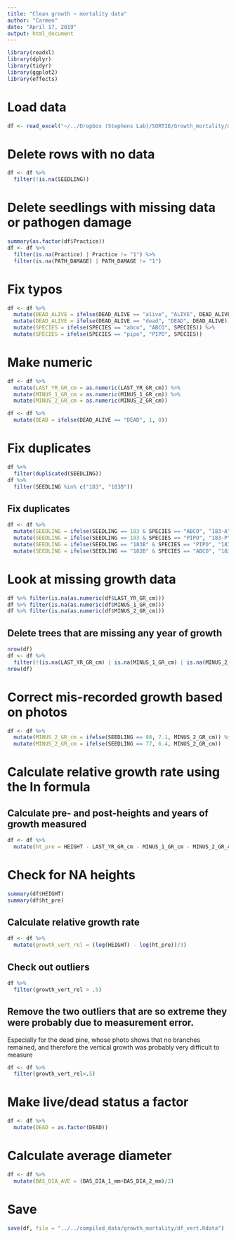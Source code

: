```yaml
---
title: "Clean growth ~ mortality data"
author: "Carmen"
date: "April 17, 2019"
output: html_document
---
```


```r
library(readxl)
library(dplyr)
library(tidyr)
library(ggplot2)
library(effects)
```

# Load data
```r
df <- read_excel("~/../Dropbox (Stephens Lab)/SORTIE/Growth_mortality/data/details/compiled/Mort_details_compiled_June25_2018.xlsx", sheet = 2)
```

# Delete rows with no data
```r
df <- df %>% 
  filter(!is.na(SEEDLING))
```


# Delete seedlings with missing data or pathogen damage
```r
summary(as.factor(df$Practice))
df <- df %>% 
  filter(is.na(Practice) | Practice != "1") %>% 
  filter(is.na(PATH_DAMAGE) | PATH_DAMAGE != "1")
```

# Fix typos
```r
df <- df %>% 
  mutate(DEAD_ALIVE = ifelse(DEAD_ALIVE == "alive", "ALIVE", DEAD_ALIVE)) %>% 
  mutate(DEAD_ALIVE = ifelse(DEAD_ALIVE == "dead", "DEAD", DEAD_ALIVE)) %>% 
  mutate(SPECIES = ifelse(SPECIES == "abco", "ABCO", SPECIES)) %>% 
  mutate(SPECIES = ifelse(SPECIES == "pipo", "PIPO", SPECIES))
```

# Make numeric
```r
df <- df %>% 
  mutate(LAST_YR_GR_cm = as.numeric(LAST_YR_GR_cm)) %>% 
  mutate(MINUS_1_GR_cm = as.numeric(MINUS_1_GR_cm)) %>% 
  mutate(MINUS_2_GR_cm = as.numeric(MINUS_2_GR_cm))
```

```r
df <- df %>% 
  mutate(DEAD = ifelse(DEAD_ALIVE == "DEAD", 1, 0))
```

# Fix duplicates
```r
df %>% 
  filter(duplicated(SEEDLING))
df %>% 
  filter(SEEDLING %in% c("183", "183B"))
```

## Fix duplicates
```r
df <- df %>% 
  mutate(SEEDLING = ifelse(SEEDLING == 183 & SPECIES == "ABCO", "183-A", SEEDLING)) %>% 
  mutate(SEEDLING = ifelse(SEEDLING == 183 & SPECIES == "PIPO", "183-P", SEEDLING)) %>% 
  mutate(SEEDLING = ifelse(SEEDLING == "183B" & SPECIES == "PIPO", "183B-P", SEEDLING)) %>% 
  mutate(SEEDLING = ifelse(SEEDLING == "183B" & SPECIES == "ABCO", "183B-A", SEEDLING)) 
```

# Look at missing growth data
```r
df %>% filter(is.na(as.numeric(df$LAST_YR_GR_cm)))
df %>% filter(is.na(as.numeric(df$MINUS_1_GR_cm)))
df %>% filter(is.na(as.numeric(df$MINUS_2_GR_cm)))
```

## Delete trees that are missing any year of growth
```r
nrow(df)
df <- df %>% 
  filter(!(is.na(LAST_YR_GR_cm) | is.na(MINUS_1_GR_cm) | is.na(MINUS_2_GR_cm)))
nrow(df)
```

# Correct mis-recorded growth based on photos
```r
df <- df %>% 
  mutate(MINUS_2_GR_cm = ifelse(SEEDLING == 98, 7.1, MINUS_2_GR_cm)) %>% 
  mutate(MINUS_2_GR_cm = ifelse(SEEDLING == 77, 6.4, MINUS_2_GR_cm))
``` 


# Calculate relative growth rate using the ln formula

## Calculate pre- and post-heights and years of growth measured
```r
df <- df %>% 
  mutate(ht_pre = HEIGHT - LAST_YR_GR_cm - MINUS_1_GR_cm - MINUS_2_GR_cm) 

```

# Check for NA heights
```r
summary(df$HEIGHT)
summary(df$ht_pre)
```

## Calculate relative growth rate
```r
df <- df %>% 
  mutate(growth_vert_rel = (log(HEIGHT) - log(ht_pre))/3)
```

## Check out outliers
```r
df %>% 
  filter(growth_vert_rel > .5)
```

## Remove the two outliers that are so extreme they were probably due to measurement error.
Especially for the dead pine, whose photo shows that no branches remained, and therefore the vertical growth was probably very difficult to measure
```r
df <- df %>% 
  filter(growth_vert_rel<.5)
```

# Make live/dead status a factor
```r
df <- df %>% 
  mutate(DEAD = as.factor(DEAD))
```

# Calculate average diameter
```r
df <- df %>% 
  mutate(BAS_DIA_AVE = (BAS_DIA_1_mm+BAS_DIA_2_mm)/2)
```

# Save 
```r
save(df, file = "../../compiled_data/growth_mortality/df_vert.Rdata")
```

